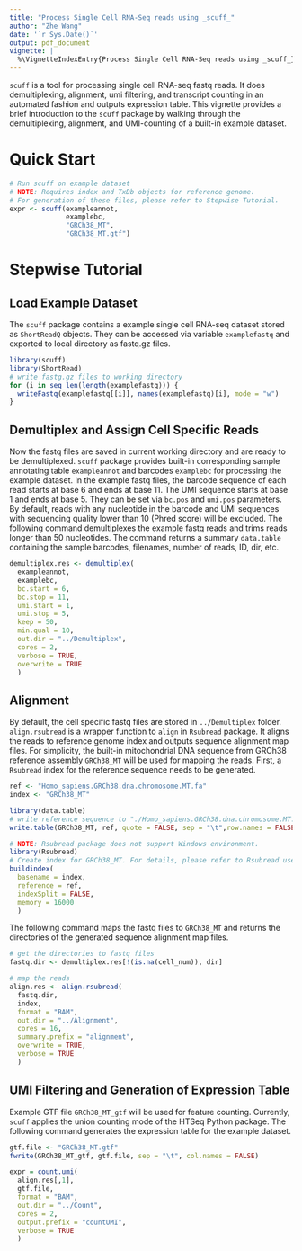 ```yaml
---
title: "Process Single Cell RNA-Seq reads using _scuff_"
author: "Zhe Wang"
date: '`r Sys.Date()`'
output: pdf_document
vignette: |
  %\VignetteIndexEntry{Process Single Cell RNA-Seq reads using _scuff_} %\VignetteEngine{knitr::rmarkdown} %\VignetteEncoding{UTF-8}
---
```



`scuff` is a tool for processing single cell RNA-seq fastq reads. It does demultiplexing, alignment, umi filtering, and transcript counting in an automated fashion and outputs expression table. This vignette provides a brief introduction to the `scuff` package by walking through the demultiplexing, alignment, and UMI-counting of a built-in example dataset. 

# Quick Start

```r
# Run scuff on example dataset
# NOTE: Requires index and TxDb objects for reference genome.
# For generation of these files, please refer to Stepwise Tutorial.
expr <- scuff(exampleannot,
              examplebc,
              "GRCh38_MT",
              "GRCh38_MT.gtf")
```

# Stepwise Tutorial
## Load Example Dataset

The `scuff` package contains a example single cell RNA-seq dataset stored as `ShortReadQ` objects. They can be accessed via variable `examplefastq` and exported to local directory as fastq.gz files.

```r
library(scuff)
library(ShortRead)
# write fastg.gz files to working directory
for (i in seq_len(length(examplefastq))) {
  writeFastq(examplefastq[[i]], names(examplefastq)[i], mode = "w")
}
```

## Demultiplex and Assign Cell Specific Reads

Now the fastq files are saved in current working directory and are ready to be demultiplexed. `scuff` package provides built-in corresponding sample annotating table `exampleannot` and barcodes `examplebc` for processing the example dataset. In the example fastq files, the barcode sequence of each read starts at base 6 and ends at base 11. The UMI sequence starts at base 1 and ends at base 5. They can be set via `bc.pos` and `umi.pos` parameters. By default, reads with any nucleotide in the barcode and UMI sequences with sequencing quality lower than 10 (Phred score) will be excluded. The following command demultiplexes the example fastq reads and trims reads longer than 50 nucleotides. The command returns a summary `data.table` containing the sample barcodes, filenames, number of reads, ID, dir, etc. 

```r
demultiplex.res <- demultiplex(
  exampleannot,
  examplebc,
  bc.start = 6,
  bc.stop = 11,
  umi.start = 1,
  umi.stop = 5,
  keep = 50,
  min.qual = 10,
  out.dir = "../Demultiplex",
  cores = 2,
  verbose = TRUE,
  overwrite = TRUE
  )
```

## Alignment

By default, the cell specific fastq files are stored in `../Demultiplex` folder. `align.rsubread` is a wrapper function to `align` in `Rsubread` package. It aligns the reads to reference genome index and outputs sequence alignment map files. For simplicity, the built-in mitochondrial DNA sequence from GRCh38 reference assembly `GRCh38_MT` will be used for mapping the reads. First, a `Rsubread` index for the reference sequence needs to be generated.

```r
ref <- "Homo_sapiens.GRCh38.dna.chromosome.MT.fa"
index <- "GRCh38_MT"

library(data.table)
# write reference sequence to "./Homo_sapiens.GRCh38.dna.chromosome.MT.fa".
write.table(GRCh38_MT, ref, quote = FALSE, sep = "\t",row.names = FALSE,col.names=FALSE)

# NOTE: Rsubread package does not support Windows environment.
library(Rsubread)
# Create index for GRCh38_MT. For details, please refer to Rsubread user manual.
buildindex(
  basename = index,
  reference = ref,
  indexSplit = FALSE,
  memory = 16000
  )
```

The following command maps the fastq files to `GRCh38_MT` and returns the directories of the generated sequence alignment map files.

```r
# get the directories to fastq files
fastq.dir <- demultiplex.res[!(is.na(cell_num)), dir]

# map the reads
align.res <- align.rsubread(
  fastq.dir,
  index,
  format = "BAM",
  out.dir = "../Alignment",
  cores = 16,
  summary.prefix = "alignment",
  overwrite = TRUE,
  verbose = TRUE
  )
```

## UMI Filtering and Generation of Expression Table

Example GTF file `GRCh38_MT_gtf` will be used for feature counting. Currently, `scuff` applies the union counting mode of the HTSeq Python package. The following command generates the expression table for the example dataset.

```r
gtf.file <- "GRCh38_MT.gtf"
fwrite(GRCh38_MT_gtf, gtf.file, sep = "\t", col.names = FALSE)

expr = count.umi(
  align.res[,1],
  gtf.file,
  format = "BAM",
  out.dir = "../Count",
  cores = 2,
  output.prefix = "countUMI",
  verbose = TRUE
  )
```



